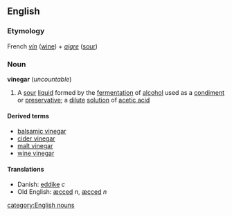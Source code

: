 ==English==
===Etymology===
French ''[[vin]]'' ([[wine]]) + ''[[aigre]]'' ([[sour]])

===Noun===
{{wikipedia}}
'''vinegar''' (''uncountable'')

#A [[sour]] [[liquid]] formed by the [[fermentation]] of [[alcohol]] used as a [[condiment]] or [[preservative]]; a [[dilute]] [[solution]] of [[acetic acid]]

====Derived terms====
*[[balsamic vinegar]]
*[[cider vinegar]]
*[[malt vinegar]]
*[[wine vinegar]]

====Translations====
*Danish: [[eddike]] ''c''
*Old English: [[æcced]] ''n'', [[æcced]] ''n''

[[category:English nouns]]